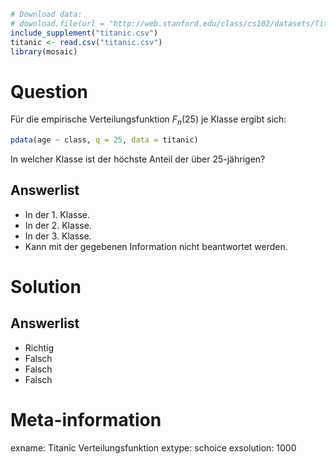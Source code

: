 ```r
# Download data:
# download.file(url = "http://web.stanford.edu/class/cs102/datasets/Titanic.csv", destfile = "titanic.csv" )
include_supplement("titanic.csv")
titanic <- read.csv("titanic.csv")
library(mosaic)
```

Question
========

Für die empirische Verteilungsfunktion $F_n(25)$ je Klasse ergibt sich:

```r
pdata(age ~ class, q = 25, data = titanic)
```

In welcher Klasse ist der höchste Anteil der über 25-jährigen?

Answerlist
----------
* In der 1. Klasse.
* In der 2. Klasse.
* In der 3. Klasse.
* Kann mit der gegebenen Information nicht beantwortet werden.


Solution
========

Answerlist
----------
* Richtig
* Falsch
* Falsch
* Falsch


Meta-information
================
exname: Titanic Verteilungsfunktion
extype: schoice
exsolution: 1000